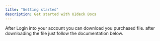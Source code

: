 ```yaml
---
title: "Getting started"
description: Get started with UIdeck Docs
---
```


After Login into your account you can download you purchased file. after downloading the file just follow the documentation below.
